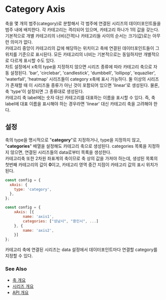 # Category Axis

축을 몇 개의 범주(category)로 분할해서 각 범주에 연결된 시리즈의 데이터포인트들을 범주 내에 배치한다.
각 카테고리는 격리되어 있으며, 카테고리 하나가 1의 값을 갖는다.
기본적으로 개별 카테고리의 너비(간격)나 카테고리들 사이의 순서는 크기(값)로는 아무런 의미가 없다.<br/>
카테고리 중앙이 카테고리의 값에 해당하는 위치이고 축에 연결된 데이터포인트들이 그 위치를 기준으로 표시된다.
모든 카테고리의 너비는 기본적으로는 동일하지만 개별적으로 다르게 표시할 수도 있다.<br/>
차트 설정에서 x축의 type을 지정하지 않으면 시리즈 종류에 따라 카테고리 축으로 자동 설정된다.
'bar', 'circlebar', 'candlestick', 'dumbbell', 'lollipop', 'equazlier', 'waterfall', 'heatmap' 시리즈들이
category x축에 표시 가능하다. 둘 이상의 시리즈가 존재할 때 이 시리즈들 종류가 아닌 것이 포함되어 있으면 'linear'로 생성된다.
물론, 축 'type'이 설정되면 그 종류대로 생성된다.<br/>
카테고리 축 label에는 숫자 대신 카테고리를 대표하는 이름을 표시할 수 있다.
즉, 축 label에 대표 이름을 표시해야 하는 경우라면 'linear' 대신 카테고리 축을 고려해야 한다.

## 설정

축의 type을 명시적으로 "**category**"로 지정하거나,
type을 지정하지 않고, "**categories**" 배열을 설정해도 카테고리 축으로 생성된다.
categories 목록을 지정하지 않으면, 연결된 시리즈들의 data로부터 목록을 생성한다.<br/>
카테고리축 또한 2차원 좌표계의 축이므로 축 상의 값을 가져야 하는데,
생성된 목록의 첫번째 카테고리의 값이 **0**이고,
카테고리 영역 중간 지점이 카테고리 값의 표시 위치가 된다.

```js
const config = {
  xAxis: {
    type: 'category',
  },
};
```

```js
const config = {
    xAxis: [{
        name: 'axis1',
        categories: ["성남시", "용인시", ...]
    }, {
        name: 'axis2',
    }]
};
```

카테고리 축에 연결된 시리즈는 data 설정에서 데이터포인트마다 연결할 category를 지정할 수 있다.

### See Also

- [축 개요](/guide/axes)
- [시리즈 개요](/guide/series)
- [API 개요](/docs)
